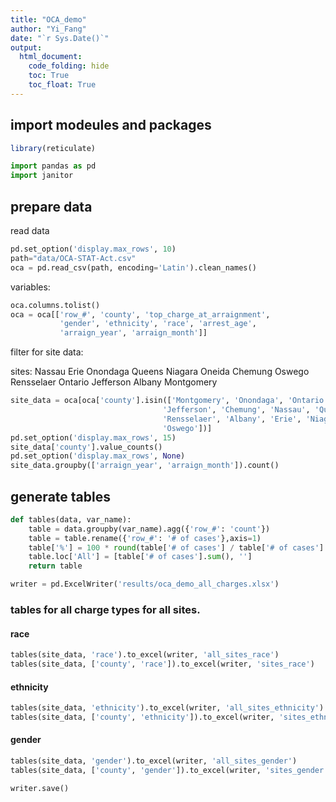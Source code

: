 ```yaml
---
title: "OCA_demo"
author: "Yi_Fang"
date: "`r Sys.Date()`"
output: 
  html_document:
    code_folding: hide
    toc: True
    toc_float: True
---
```


## import modeules and packages

```r
library(reticulate)
```

```python
import pandas as pd
import janitor
```


## prepare data

read data

```python
pd.set_option('display.max_rows', 10)
path="data/OCA-STAT-Act.csv"
oca = pd.read_csv(path, encoding='Latin').clean_names()
```

variables:

```python
oca.columns.tolist()
oca = oca[['row_#', 'county', 'top_charge_at_arraignment', 
           'gender', 'ethnicity', 'race', 'arrest_age', 
           'arraign_year', 'arraign_month']]
```

filter for site data: 

sites: 
Nassau Erie Onondaga Queens 
Niagara Oneida Chemung Oswego 
Rensselaer Ontario Jefferson Albany 
Montgomery

```python
site_data = oca[oca['county'].isin(['Montgomery', 'Onondaga', 'Ontario', 'Oneida',
                                  'Jefferson', 'Chemung', 'Nassau', 'Queens', 
                                  'Rensselaer', 'Albany', 'Erie', 'Niagara',
                                  'Oswego'])]
pd.set_option('display.max_rows', 15)
site_data['county'].value_counts()
pd.set_option('display.max_rows', None)
site_data.groupby(['arraign_year', 'arraign_month']).count()
```

## generate tables

```python
def tables(data, var_name):
    table = data.groupby(var_name).agg({'row_#': 'count'})
    table = table.rename({'row_#': '# of cases'},axis=1)
    table['%'] = 100 * round(table['# of cases'] / table['# of cases'].sum(), 4)
    table.loc['All'] = [table['# of cases'].sum(), ''] 
    return table
```

```python
writer = pd.ExcelWriter('results/oca_demo_all_charges.xlsx')
```

### tables for all charge types for all sites.
#### race

```python
tables(site_data, 'race').to_excel(writer, 'all_sites_race')
tables(site_data, ['county', 'race']).to_excel(writer, 'sites_race')
```
#### ethnicity

```python
tables(site_data, 'ethnicity').to_excel(writer, 'all_sites_ethnicity')
tables(site_data, ['county', 'ethnicity']).to_excel(writer, 'sites_ethnicity')
```

#### gender 
```python
tables(site_data, 'gender').to_excel(writer, 'all_sites_gender')
tables(site_data, ['county', 'gender']).to_excel(writer, 'sites_gender')
```

```python
writer.save()
```


